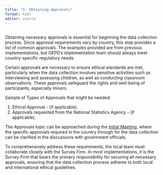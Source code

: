 ```yaml
---
title: "3. Obtaining Approvals"
format: html
editor: source
---
```


<div style="margin-top: 30px;"></div>

Obtaining necessary approvals is essential for beginning the data collection process. Since approval requirements vary by country, this step provides a list of common approvals. The examples provided are from previous implementations, but GEPD's implementation team should always meet country-specific regulatory needs.

Certain approvals are necessary to ensure ethical standards are met, particularly when the data collection involves sensitive activities such as interviewing and assessing children, as well as conducting classroom observations. These approvals safeguard the rights and well-being of participants, especially minors.

Sample of Types of Approvals that might be needed:

1.  Ethical Approval - (if applicable).
2.  Approvals requested from the National Statistics Agency - (if applicable).

The Approvals topic can be approached during the [Initial Meeting](https://arthurcheib.github.io/gepd-implementation-pck/s1_confirm-country.html#conducting-the-meeting), where the specific approvals required in the country through for the data collection can be clarified in the discussions with government officials.

To comprehensively address these requirements, the local team must collaborate closely with the Survey Firm. In most implementations, it is the Survey Firm that bears the primary responsibility for securing all necessary approvals, ensuring that the data collection process adheres to both local and international ethical guidelines.
